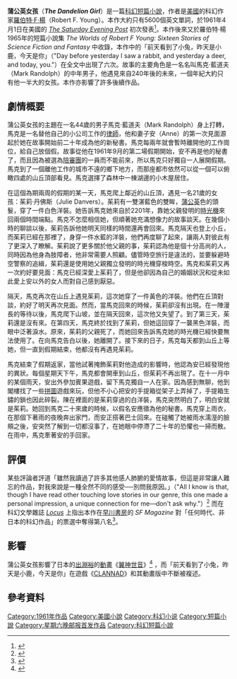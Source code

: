 {{infobox Book| <!-- See [[Wikipedia:WikiProject_Novels|Wikipedia:WikiProject Novels]] or [[Wikipedia:WikiProject_Books|Wikipedia:WikiProject Books]] -->
| name          = 蒲公英女孩
| title_orig    = The Dandelion Girl
| author        = [[羅伯特·F·楊|羅伯特·F·楊]]
| country       = [[美國|美國]]
| language      = [[英語|英語]]
| genre         = [[科幻|科幻]] [[短篇小說|短篇小說]]
| publisher         = [[Curtis_Publishing_Company|Curtis Publishing Company]]
| media_type        = [[雜誌|雜誌]]
| release_date      = 1961年4月1日
}} 

'''蒲公英女孩'''（'''''The Dandelion Girl'''''）是一篇[[科幻|科幻]][[短篇小說|短篇小說]]，作者是[[美國|美國]]的科幻作家[[羅伯特·F·楊|羅伯特·F·楊]]（Robert F. Young）。本作大約只有5600個英文單詞，於1961年4月1日在美國的 ''[[The_Saturday_Evening_Post|The Saturday Evening Post]]'' 初次發表<ref name="full-text">{{citeweb|url=http://www.lexal.net/scifi/scifiction/classics/classics_archive/young2/young21.html|title=「蒲公英女孩」的原文|publisher=[[Syfy|SciFi.com]]|accessdate=2007-01-29|archive-date=2013-12-28|archive-url=https://web.archive.org/web/20131228114522/http://www.lexal.net/scifi/scifiction/classics/classics_archive/young2/young21.html|dead-url=no}}</ref>。本作後來又於羅伯特‧楊1965年的短篇小說集 ''The Worlds of Robert F Young: Sixteen Stories of Science Fiction and Fantasy'' 中收錄，本作中的「前天看到了小兔，昨天是小鹿，今天是你」（"Day before yesterday I saw a rabbit, and yesterday a deer, and today, you."）在全文中出現了六次。故事的主要角色是一名名叫馬克‧藍道夫（Mark Randolph）的中年男子，他遇見來自240年後的未來，一個年紀大約只有他一半大的女孩。本作亦影響了許多後續作品。

==劇情概要==
蒲公英女孩的主題在一名44歲的男子馬克‧藍道夫（Mark Randolph）身上打轉，馬克是一名替他自己的小公司工作的[[律師|律師]]，他和妻子安（Anne）的第一次見面源起於她在故事開始前二十年成為他的新秘書。馬克每兩年就會暫時離開他的工作崗位，給自己放個假。故事從他在1961年9月的第二場假期開始，安不再是他的秘書了，而且因為被選為[[陪審團|陪審團]]的一員而不能前來，所以馬克只好獨自一人展開假期。馬克到了一個離他工作的城市不遠的鄉下地方，而那座都市依然可以從一個可以俯瞰四處的山丘頂部看見。馬克選擇了森林中一棟湖邊的小木屋居住。

在這個為期兩周的假期的某一天，馬克爬上鄰近的山丘頂，遇見一名21歲的女孩：茱莉‧丹佛斯（Julie Danvers）。茱莉有一雙湛藍色的雙眸，[[蒲公英|蒲公英]]色的頭髮，穿了一件白色洋裝。她告訴馬克她來自於2201年，靠她父親發明的[[時光機|時光機]]來回兩個時間端點。馬克不怎麼相信她，但順著她充滿想像力的故事談天。在幾個小時的聊談以後，茱莉告訴他她明天同樣的時間還再會回來。馬克隔天也登上小丘，而茱莉已經在那裡了，身穿一件水藍的洋裝，他們再度聊了起來，讓兩人對彼此有了更深入了瞭解。茱莉說了更多關於他父親的事，茱莉認為他是個十分高尚的人，同時因為他身為肢障者，他非常需要人照顧。儘管時空旅行是違法的，並要躲避時空警察的追緝，茱莉還是使用她父親獨立發明的時光機穿梭時空。馬克和茱莉又再一次約好要見面：馬克已經深愛上茱莉了，但是他卻因為自己的婚姻狀況和從未如此愛上安以外的女人而對自己感到厭惡。

隔天，馬克再次在山丘上遇見茱莉，這次她穿了一件黃色的洋裝。他們在丘頂對談，約好了明天再次見面。然而，當馬克回來的時候，茱莉卻沒有出現。在一陣漫長的等待以後，馬克爬下山坡，並在隔天回來，這次他又失望了。到了第三天，茱莉還是沒有來。在第四天，馬克終於找到了茱莉，但她這回穿了一襲黑色洋裝，而眼中泛著淚水。原來，茱莉的父親死了，而她回來告訴馬克她的時光機已經快要無法使用了。在向馬克告白以後，她離開了。接下來的日子，馬克每天都到山丘上等她，但一直到假期結束，他都沒有再遇見茱莉。

馬克結束了假期返家，當他試著掩飾茱莉對他造成的影響時，他認為安已經發現他的異狀。每個星期天下午，馬克都會開車到山丘，但茱莉不再出現了。在十一月中的某個雨天，安出外參加賓果遊戲，留下馬克獨自一人在家。因為感到無聊，他到閣樓找了一些[[拼圖|拼圖]]遊戲來玩，但他不小心把安的手提箱從架子上弄掉了，手提箱生鏽的鎖也因此碎裂。陳在裡面的是茱莉穿過的白洋裝，馬克突然明白了，明白安就是茱莉。她回到馬克二十來歲的時候，以假名安應徵為他的秘書。馬克穿上雨衣，在那個下著雨的夜晚奔出家門，而安正搭著巴士回來。在碰觸了她被雨水濡溼的臉頰之後，安突然了解到一切都沒事了，在她眼中停滯了二十年的恐懼也一掃而散。在雨中，馬克牽著安的手回家。

==評價==
某些評論者評道「雖然我讀過了許多其他感人肺腑的愛情故事，但這是非常讓人難忘的作品，對我來說是一種全然不同的感受──別問我原因。」（"All I know is that, though I have read other touching love stories in our genre, this one made a personal impression, a unique connection for me—don't ask why."）<ref name="tangent">{{citeweb|url=http://www.tangentonline.com/index.php?option=com_content&task=view&id=465&Itemid=284|title=When Jesus Was A Woman|last=Truesdale|first=Dave|date=2005-06-07|accessdate=2007-01-29|archive-date=2016-09-15|archive-url=https://web.archive.org/web/20160915230033/http://www.tangentonline.com/index.php?option=com_content&task=view&id=465&Itemid=284|dead-url=no}}</ref> 而在科幻文學雜誌 ''[[Locus|Locus]]'' 上指出本作在[[早川書房|早川書房]]的 ''SF Magazine'' 對「任何時代、非日本的科幻作品」的票選中奪得第八名<ref name="hayakawa">{{citeweb|url= http://www.locusmag.com/2006/News/03_HayakawaAllTimePoll.html|title= Hayakawa's SF Magazine's All-Time Best SF|date= 2006-03-10|accessdate= 2007-01-29|archive-date= 2020-08-17|archive-url= https://web.archive.org/web/20200817190532/http://www.locusmag.com/2006/News/03_HayakawaAllTimePoll.html|dead-url= no}}</ref>。

==影響==
蒲公英女孩影響了日本的[[出淵裕|出淵裕]]的[[日本動畫|動畫]]《[[翼神世音|翼神世音]]》<ref name="ntusabuchi">{{cite journal|last=Wong|first=Amos|title=Interview with Yutaka Izubuchi|journal=[[Newtype_(magazine)|Newtype USA]]|volume=2|issue=2|pages=14–15|id ={{ISSN|1541-4817}}|date=2003年2月}}</ref> ，而「前天看到了小兔，昨天是小鹿，今天是你」在遊戲《[[CLANNAD|CLANNAD]]》和其動畫版中不斷被複述。

==參考資料==
{{reflist}}

[[Category:1961年作品|Category:1961年作品]]
[[Category:美國小說|Category:美國小說]]
[[Category:科幻小说|Category:科幻小说]]
[[Category:短篇小說|Category:短篇小說]]
[[Category:星期六晚邮报首发作品|Category:星期六晚邮报首发作品]]
[[Category:科幻短篇小說|Category:科幻短篇小說]]